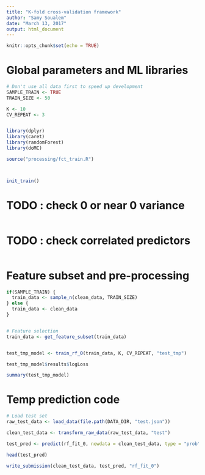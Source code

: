 ```yaml
---
title: "K-fold cross-validation framework"
author: "Samy Soualem"
date: "March 13, 2017"
output: html_document
---
```


```r
knitr::opts_chunk$set(echo = TRUE)
```


# Global parameters and ML libraries
```r
# Don't use all data first to speed up development
SAMPLE_TRAIN <- TRUE
TRAIN_SIZE <- 50

K <- 10
CV_REPEAT <- 3


library(dplyr)
library(caret)
library(randomForest)
library(doMC)

source("processing/fct_train.R")



init_train()


```



# TODO : check 0 or near 0 variance
```r

```

# TODO : check correlated predictors
```r

```


# Feature subset and pre-processing
```r
if(SAMPLE_TRAIN) {
  train_data <- sample_n(clean_data, TRAIN_SIZE)
} else {
  train_data <- clean_data
}


# Feature selection
train_data <- get_feature_subset(train_data)


test_tmp_model <- train_rf_0(train_data, K, CV_REPEAT, "test_tmp")

test_tmp_model$results$logLoss

summary(test_tmp_model)
```



# Temp prediction code
```r
# Load test set
raw_test_data <- load_data(file.path(DATA_DIR, "test.json"))

clean_test_data <- transform_raw_data(raw_test_data, "test")

test_pred <- predict(rf_fit_0, newdata = clean_test_data, type = "prob")

head(test_pred)

write_submission(clean_test_data, test_pred, "rf_fit_0")
```


